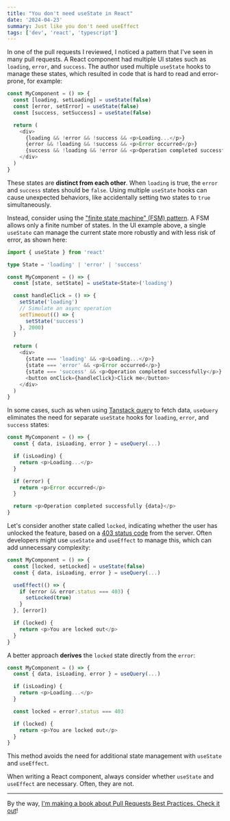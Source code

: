 ```yaml
---
title: "You don't need useState in React"
date: '2024-04-23'
summary: Just like you don't need useEffect
tags: ['dev', 'react', 'typescript']
---
```


In one of the pull requests I reviewed, I noticed a pattern that I've seen in many pull requests. A React component had multiple UI states such as `loading`, `error`, and `success`. The author used multiple `useState` hooks to manage these states, which resulted in code that is hard to read and error-prone, for example:

```typescript
const MyComponent = () => {
  const [loading, setLoading] = useState(false)
  const [error, setError] = useState(false)
  const [success, setSuccess] = useState(false)

  return (
    <div>
      {loading && !error && !success && <p>Loading...</p>}
      {error && !loading && !success && <p>Error occurred</p>}
      {success && !loading && !error && <p>Operation completed successfully</p>}
    </div>
  )
}
```

These states are **distinct from each other**. When `loading` is true, the `error` and `success` states should be `false`. Using multiple `useState` hooks can cause unexpected behaviors, like accidentally setting two states to `true` simultaneously.

Instead, consider using the ["finite state machine" (FSM) pattern](https://en.wikipedia.org/wiki/Finite-state_machine). A FSM allows only a finite number of states. In the UI example above, a single `useState` can manage the current state more robustly and with less risk of error, as shown here:

```typescript
import { useState } from 'react'

type State = 'loading' | 'error' | 'success'

const MyComponent = () => {
  const [state, setState] = useState<State>('loading')

  const handleClick = () => {
    setState('loading')
    // Simulate an async operation
    setTimeout(() => {
      setState('success')
    }, 2000)
  }

  return (
    <div>
      {state === 'loading' && <p>Loading...</p>}
      {state === 'error' && <p>Error occurred</p>}
      {state === 'success' && <p>Operation completed successfully</p>}
      <button onClick={handleClick}>Click me</button>
    </div>
  )
}
```

In some cases, such as when using [Tanstack query](https://tanstack.com/query/latest/docs/framework/react/overview) to fetch data, `useQuery` eliminates the need for separate `useState` hooks for `loading`, `error`, and `success` states:

```typescript
const MyComponent = () => {
  const { data, isLoading, error } = useQuery(...)

  if (isLoading) {
    return <p>Loading...</p>
  }

  if (error) {
    return <p>Error occurred</p>
  }

  return <p>Operation completed successfully {data}</p>
}
```

Let's consider another state called `locked`, indicating whether the user has unlocked the feature, based on a [403 status code](https://http.cat/status/403) from the server. Often developers might use `useState` and `useEffect` to manage this, which can add unnecessary complexity:

```typescript
const MyComponent = () => {
  const [locked, setLocked] = useState(false)
  const { data, isLoading, error } = useQuery(...)

  useEffect(() => {
    if (error && error.status === 403) {
      setLocked(true)
    }
  }, [error])

  if (locked) {
    return <p>You are locked out</p>
  }
}
```

A better approach **derives** the `locked` state directly from the `error`:

```typescript
const MyComponent = () => {
  const { data, isLoading, error } = useQuery(...)

  if (isLoading) {
    return <p>Loading...</p>
  }

  const locked = error?.status === 403

  if (locked) {
    return <p>You are locked out</p>
  }
}
```

This method avoids the need for additional state management with `useState` and `useEffect`.

When writing a React component, always consider whether `useState` and `useEffect` are necessary. Often, they are not.

---

By the way, [I'm making a book about Pull Requests Best Practices. Check it out](https://pr.nico.fyi)!
